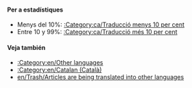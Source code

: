 {{en/Bilingual box| Ca
| En aquesta pàgina apareix una relació dels '''articles que s'estàn traduïnt al català''' a la wiki d'OpenTTD.<br/>Els articles amb les plantillas {{en/s|Traducció/Ca}} i {{en/s|Pendent de traducció/Ca}} són inclosos automàticament en aquesta categoria.
| ''This page provides an index for a wide range of '''articles are being translated into Catalan''' in OpenTTD Wiki.<br/>Articles with {{en/s|Traducció/Ca}} and {{en/s|Pendent de traducció/Ca}} templates automatically go here.''}}

====Per a estadístiques====
*Menys del 10%: [[:Category:ca/Traducció menys 10 per cent]]
*Entre 10 y 99%: [[:Category:ca/Traducció més 10 per cent]]

====Veja también====
*[[:Category:en/Other languages]]
*[[:Category:en/Catalan (Català)]]
*[[en/Trash/Articles are being translated into other languages]]